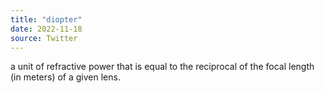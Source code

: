 ```yaml
---
title: "diopter"
date: 2022-11-18
source: Twitter
---
```


a unit of refractive power that is equal to the reciprocal of the focal length (in meters) of a given lens.
